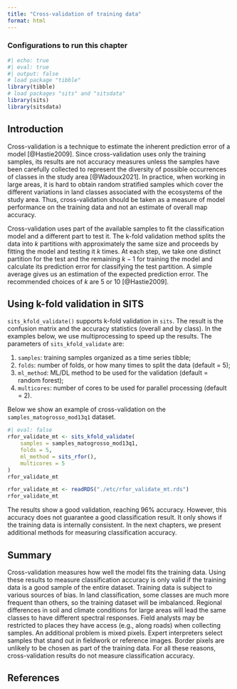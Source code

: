 ```yaml
---
title: "Cross-validation of training data"
format: html
---
```


### Configurations to run this chapter{-}

```r
#| echo: true
#| eval: true
#| output: false
# load package "tibble"
library(tibble)
# load packages "sits" and "sitsdata"
library(sits)
library(sitsdata)
```


## Introduction

Cross-validation is a technique to estimate the inherent prediction error of a model [@Hastie2009]. Since cross-validation uses only the training samples, its results are not accuracy measures unless the samples have been carefully collected to represent the diversity of possible occurrences of classes in the study area [@Wadoux2021]. In practice, when working in large areas, it is hard to obtain random stratified samples which cover the different variations in land classes associated with the ecosystems of the study area. Thus, cross-validation should be taken as a measure of model performance on the training data and not an estimate of overall map accuracy. 

Cross-validation uses part of the available samples to fit the classification model and a different part to test it. The k-fold validation method splits the data into $k$ partitions with approximately the same size and proceeds by fitting the model and testing it $k$ times. At each step, we take one distinct partition for the test and the remaining ${k-1}$ for training the model and calculate its prediction error for classifying the test partition. A simple average gives us an estimation of the expected prediction error. The recommended choices of $k$ are $5$ or $10$ [@Hastie2009].

## Using k-fold validation in SITS

`sits_kfold_validate()` supports k-fold validation in `sits`. The result is the confusion matrix and the accuracy statistics (overall and by class). In the examples below, we use multiprocessing to speed up the results. The parameters of `sits_kfold_validate` are:

1. `samples`:  training samples organized as a time series tibble;
2. `folds`: number of folds, or how many times to split the data (default = 5);
3. `ml_method`: ML/DL method to be used for the validation (default = random forest);
4. `multicores`: number of cores to be used for parallel processing (default = 2).

Below we show an example of cross-validation on the `samples_matogrosso_mod13q1` dataset. 

```r
#| eval: false
rfor_validate_mt <- sits_kfold_validate(
    samples = samples_matogrosso_mod13q1,
    folds = 5,
    ml_method = sits_rfor(),
    multicores = 5
)
rfor_validate_mt
```

```r
rfor_validate_mt <- readRDS("./etc/rfor_validate_mt.rds")
rfor_validate_mt
```

The results show a good validation, reaching 96% accuracy. However, this accuracy does not guarantee a good classification result. It only shows if the training data is internally consistent. In the next chapters, we present additional methods for measuring classification accuracy.

## Summary

Cross-validation measures how well the model fits the training data. Using these results to measure classification accuracy is only valid if the training data is a good sample of the entire dataset. Training data is subject to various sources of bias. In land classification, some classes are much more frequent than others, so the training dataset will be imbalanced.  Regional differences in soil and climate conditions for large areas will lead the same classes to have different spectral responses. Field analysts may be restricted to places they have access (e.g., along roads) when collecting samples. An additional problem is mixed pixels. Expert interpreters select samples that stand out in fieldwork or reference images. Border pixels are unlikely to be chosen as part of the training data. For all these reasons, cross-validation results do not measure classification accuracy. 

## References{-}